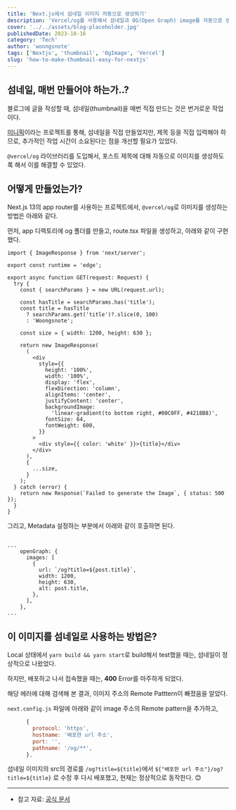 ```yaml
---
title: 'Next.js에서 섬네일 이미지 자동으로 생성하기'
description: 'Vercel/og를 사용해서 섬네일과 OG(Open Graph) image를 자동으로 생성하는 방법'
cover: '../../assets/blog-placeholder.jpg'
publishedDate: 2023-10-16
category: 'Tech'
author: 'woongsnote'
tags: ['Nextjs', 'thumbnail', 'OgImage', 'Vercel']
slug: 'how-to-make-thumbnail-easy-for-nextjs'
---
```


## 섬네일, 매번 만들어야 하는가..?

블로그에 글을 작성할 때, 섬네일(thumbnail)을 매번 직접 만드는 것은 번거로운 작업이다.

[미니픽](https://mini-pick.vercel.app)이라는 프로젝트를 통해, 섬네일을 직접 만들었지만, 제목 등을 직접 입력해야 하므로, 추가적인 작업 시간이 소요된다는 점을 개선할 필요가 있었다.

`@vercel/og` 라이브러리를 도입해서, 포스트 제목에 대해 자동으로 이미지를 생성하도록 해서 이를 해결할 수 있었다.

## 어떻게 만들었는가?

Next.js 13의 app router를 사용하는 프로젝트에서, `@vercel/og`로 이미지를 생성하는 방법은 아래와 같다.

먼저, app 디렉토리에 og 폴더를 만들고, route.tsx 파일을 생성하고, 아래와 같이 구현했다.

```tsx
import { ImageResponse } from 'next/server';

export const runtime = 'edge';

export async function GET(request: Request) {
  try {
    const { searchParams } = new URL(request.url);

    const hasTitle = searchParams.has('title');
    const title = hasTitle
      ? searchParams.get('title')?.slice(0, 100)
      : 'Woongsnote';

    const size = { width: 1200, height: 630 };

    return new ImageResponse(
      (
        <div
          style={{
            height: '100%',
            width: '100%',
            display: 'flex',
            flexDirection: 'column',
            alignItems: 'center',
            justifyContent: 'center',
            backgroundImage:
              'linear-gradient(to bottom right, #00C0FF, #4218B8)',
            fontSize: 64,
            fontWeight: 600,
          }}
        >
          <div style={{ color: 'white' }}>{title}</div>
        </div>
      ),
      {
        ...size,
      }
    );
  } catch (error) {
    return new Response(`Failed to generate the Image`, { status: 500 });
  }
}
```

그리고, Metadata 설정하는 부분에서 아래와 같이 호출하면 된다.

```tsx

...
    openGraph: {
      images: [
        {
          url: `/og?title=${post.title}`,
          width: 1200,
          height: 630,
          alt: post.title,
        },
      ],
    },
...

```

## 이 이미지를 섬네일로 사용하는 방법은?

Local 상태에서 `yarn build && yarn start`로 build해서 test했을 때는, 섬네일이 정상적으로 나왔었다.

하지만, 배포하고 나서 접속했을 때는, **400** Error를 마주하게 되었다.

해당 에러에 대해 검색해 본 결과, 이미지 주소의 Remote Patttern이 빠졌음을 알았다.

`next.config.js` 파일에 아래와 같이 image 주소의 Remote pattern을 추가하고,

```js
      {
        protocol: 'https',
        hostname: '배포한 url 주소',
        port: '',
        pathname: '/og/**',
      },
```

섬네일 이미지의 src의 경로를 `/og?title=${title}`에서 `${"배포한 url 주소"}/og?title=${title}` 로 수정 후 다시 배포했고, 현재는 정상적으로 동작한다. 😊

---

- 참고 자료: [공식 문서](https://vercel.com/docs/functions/edge-functions/og-image-generation)
